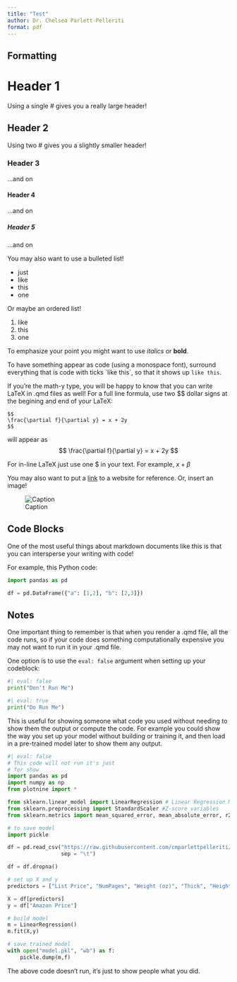 ```yaml
---
title: "Test"
author: Dr. Chelsea Parlett-Pelleriti
format: pdf
---
```


## Formatting 

# Header 1
Using a single # gives you a really large header!

## Header 2
Using two # gives you a slightly smaller header!

### Header 3
...and on

#### Header 4
...and on

##### Header 5
...and on

You may also want to use a bulleted list!

- just
- like
- this
- one

Or maybe an ordered list!

1. like
2. this
3. one

To emphasize your point you might want to use *italics* or **bold**. 

To have something appear as code (using a monospace font), surround everything that is code with ticks \`like this\`, so that it shows up `like this`.

If you're the math-y type, you will be happy to know that you can write LaTeX in .qmd files as well! For a full line formula, use two \$\$ dollar signs at the begining and end of your LaTeX:

```
$$
\frac{\partial f}{\partial y} = x + 2y
$$
```

will appear as 
$$
\frac{\partial f}{\partial y} = x + 2y
$$

For in-line LaTeX just use one \$ in your text. For example, $x + \beta$

You may also want to put a [link](https://www.google.com) to a website for reference. Or, insert an image!

![Caption](https://builtin.com/sites/www.builtin.com/files/styles/ckeditor_optimize/public/inline-images/national/gradient-descent-learning-rate.png)


## Code Blocks
One of the most useful things about markdown documents like this is that you can intersperse your writing with code!

For example, this Python code:

```python
import pandas as pd

df = pd.DataFrame({"a": [1,2], "b": [2,3]})
```

## Notes
One important thing to remember is that when you render a .qmd file, all the code runs, so if your code does something computationally expensive you may not want to run it in your .qmd file. 

One option is to use the `eval: false` argument when setting up your codeblock:

```python
#| eval: false
print("Don't Run Me")
```

```python
#| eval: true
print("Do Run Me")
```

This is useful for showing someone what code you used without needing to show them the output or compute the code. For example you could show the way you set up your model without building or training it, and then load in a pre-trained model later to show them any output.

```python
#| eval: false
# This code will not run it's just
# for show
import pandas as pd
import numpy as np
from plotnine import *

from sklearn.linear_model import LinearRegression # Linear Regression Model
from sklearn.preprocessing import StandardScaler #Z-score variables
from sklearn.metrics import mean_squared_error, mean_absolute_error, r2_score #model evaluation

# to save model
import pickle

df = pd.read_csv("https://raw.githubusercontent.com/cmparlettpelleriti/CPSC392ParlettPelleriti/master/Data/amazon-books.txt",
                 sep = "\t")

df = df.dropna()

# set up X and y
predictors = ["List Price", "NumPages", "Weight (oz)", "Thick", "Height", "Width"]

X = df[predictors]
y = df["Amazon Price"]

# build model
m = LinearRegression()
m.fit(X,y)

# save trained model
with open("model.pkl", "wb") as f:
    pickle.dump(m,f)


```

The above code doesn't run, it's just to show people what you did. 